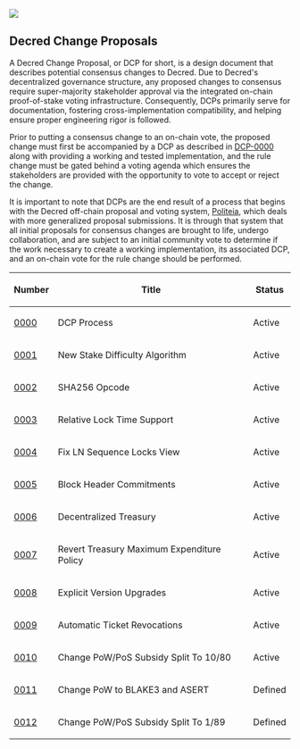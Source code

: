 <img src="./readme-imgs/dcps_logo.png" />

==Decred Change Proposals==

A Decred Change Proposal, or DCP for short, is a design document that describes
potential consensus changes to Decred.  Due to Decred's decentralized governance
structure, any proposed changes to consensus require super-majority stakeholder
approval via the integrated on-chain proof-of-stake voting infrastructure.
Consequently, DCPs primarily serve for documentation, fostering
cross-implementation compatibility, and helping ensure proper engineering rigor
is followed.

Prior to putting a consensus change to an on-chain vote, the proposed change
must first be accompanied by a DCP as described in [[./dcp-0000/dcp-0000.mediawiki|DCP-0000]]
along with providing a working and tested implementation, and the rule change
must be gated behind a voting agenda which ensures the stakeholders are
provided with the opportunity to vote to accept or reject the change.

It is important to note that DCPs are the end result of a process that begins
with the Decred off-chain proposal and voting system,
[[https://proposals.decred.org/|Politeia]], which deals with more generalized
proposal submissions.  It is through that system that all initial proposals for
consensus changes are brought to life, undergo collaboration, and are subject to
an initial community vote to determine if the work necessary to create a working
implementation, its associated DCP, and an on-chain vote for the rule change
should be performed.

{|class="wikitable sortable" style="width: auto; text-align: center;"
!Number!!Title!!Status
|-
|[[./dcp-0000/dcp-0000.mediawiki|0000]]||DCP Process||Active
|-
|[[./dcp-0001/dcp-0001.mediawiki|0001]]||New Stake Difficulty Algorithm||Active
|-
|[[./dcp-0002/dcp-0002.mediawiki|0002]]||SHA256 Opcode||Active
|-
|[[./dcp-0003/dcp-0003.mediawiki|0003]]||Relative Lock Time Support||Active
|-
|[[./dcp-0004/dcp-0004.mediawiki|0004]]||Fix LN Sequence Locks View||Active
|-
|[[./dcp-0005/dcp-0005.mediawiki|0005]]||Block Header Commitments||Active
|-
|[[./dcp-0006/dcp-0006.mediawiki|0006]]||Decentralized Treasury||Active
|-
|[[./dcp-0007/dcp-0007.mediawiki|0007]]||Revert Treasury Maximum Expenditure Policy||Active
|-
|[[./dcp-0008/dcp-0008.mediawiki|0008]]||Explicit Version Upgrades||Active
|-
|[[./dcp-0009/dcp-0009.mediawiki|0009]]||Automatic Ticket Revocations||Active
|-
|[[./dcp-0010/dcp-0010.mediawiki|0010]]||Change PoW/PoS Subsidy Split To 10/80||Active
|-
|[[./dcp-0011/dcp-0011.mediawiki|0011]]||Change PoW to BLAKE3 and ASERT||Defined
|-
|[[./dcp-0012/dcp-0012.mediawiki|0012]]||Change PoW/PoS Subsidy Split To 1/89||Defined
|}
